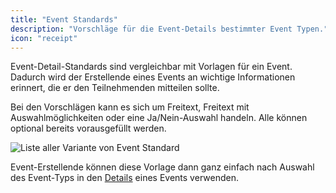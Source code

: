 ```yaml
---
title: "Event Standards"
description: "Vorschläge für die Event-Details bestimmter Event Typen."
icon: "receipt"
---
```


Event-Detail-Standards sind vergleichbar mit Vorlagen für ein Event. Dadurch wird der Erstellende eines Events an wichtige Informationen erinnert, die er den Teilnehmenden mitteilen sollte.

Bei den Vorschlägen kann es sich um Freitext, Freitext mit Auswahlmöglichkeiten oder eine Ja/Nein-Auswahl handeln. Alle können optional bereits vorausgefüllt werden.

![Liste aller Variante von Event Standard](/images/communities/event-standards/Slotbot-Guild-EventTypes-Default.png)

Event-Erstellende können diese Vorlage dann ganz einfach nach Auswahl des Event-Typs in den [Details](/events/events-erstellen#details) eines Events verwenden.
